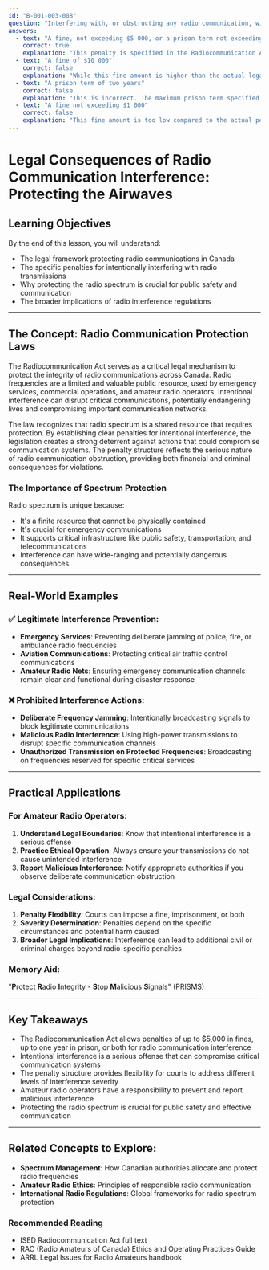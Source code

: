 ```yaml
---
id: "B-001-003-008"
question: "Interfering with, or obstructing any radio communication, without lawful cause, is prohibited. The person found guilty is liable to what penalty?"
answers:
  - text: "A fine, not exceeding $5 000, or a prison term not exceeding one year, or both"
    correct: true
    explanation: "This penalty is specified in the Radiocommunication Act as a means of deterring intentional interference with radio communications. The law allows for significant flexibility in sentencing, permitting judges to impose either a monetary fine up to $5,000, imprisonment for up to one year, or a combination of both, depending on the severity of the interference and the specific circumstances of the case."
  - text: "A fine of $10 000"
    correct: false
    explanation: "While this fine amount is higher than the actual legal penalty, it does not accurately reflect the specific provisions of the Radiocommunication Act. The law allows for a maximum fine of $5,000, not $10,000, and also provides for potential imprisonment."
  - text: "A prison term of two years"
    correct: false
    explanation: "This is incorrect. The maximum prison term specified in the Radiocommunication Act for interfering with radio communications is one year, not two years. The law provides flexibility in sentencing but does not extend to a two-year imprisonment term for this specific offense."
  - text: "A fine not exceeding $1 000"
    correct: false
    explanation: "This fine amount is too low compared to the actual penalty specified in the Radiocommunication Act. The maximum fine for interfering with radio communications is $5,000, not $1,000, and the law also allows for potential imprisonment."
---
```


# Legal Consequences of Radio Communication Interference: Protecting the Airwaves

## Learning Objectives
By the end of this lesson, you will understand:
- The legal framework protecting radio communications in Canada
- The specific penalties for intentionally interfering with radio transmissions
- Why protecting the radio spectrum is crucial for public safety and communication
- The broader implications of radio interference regulations

---

## The Concept: Radio Communication Protection Laws

The Radiocommunication Act serves as a critical legal mechanism to protect the integrity of radio communications across Canada. Radio frequencies are a limited and valuable public resource, used by emergency services, commercial operations, and amateur radio operators. Intentional interference can disrupt critical communications, potentially endangering lives and compromising important communication networks.

The law recognizes that radio spectrum is a shared resource that requires protection. By establishing clear penalties for intentional interference, the legislation creates a strong deterrent against actions that could compromise communication systems. The penalty structure reflects the serious nature of radio communication obstruction, providing both financial and criminal consequences for violations.

### The Importance of Spectrum Protection

Radio spectrum is unique because:
- It's a finite resource that cannot be physically contained
- It's crucial for emergency communications
- It supports critical infrastructure like public safety, transportation, and telecommunications
- Interference can have wide-ranging and potentially dangerous consequences

---

## Real-World Examples

### ✅ Legitimate Interference Prevention:
- **Emergency Services**: Preventing deliberate jamming of police, fire, or ambulance radio frequencies
- **Aviation Communications**: Protecting critical air traffic control communications
- **Amateur Radio Nets**: Ensuring emergency communication channels remain clear and functional during disaster response

### ❌ Prohibited Interference Actions:
- **Deliberate Frequency Jamming**: Intentionally broadcasting signals to block legitimate communications
- **Malicious Radio Interference**: Using high-power transmissions to disrupt specific communication channels
- **Unauthorized Transmission on Protected Frequencies**: Broadcasting on frequencies reserved for specific critical services

---

## Practical Applications

### For Amateur Radio Operators:
1. **Understand Legal Boundaries**: Know that intentional interference is a serious offense
2. **Practice Ethical Operation**: Always ensure your transmissions do not cause unintended interference
3. **Report Malicious Interference**: Notify appropriate authorities if you observe deliberate communication obstruction

### Legal Considerations:
1. **Penalty Flexibility**: Courts can impose a fine, imprisonment, or both
2. **Severity Determination**: Penalties depend on the specific circumstances and potential harm caused
3. **Broader Legal Implications**: Interference can lead to additional civil or criminal charges beyond radio-specific penalties

### Memory Aid:
"**P**rotect **R**adio **I**ntegrity - **S**top **M**alicious **S**ignals" (PRISMS)

---

## Key Takeaways

- The Radiocommunication Act allows penalties of up to $5,000 in fines, up to one year in prison, or both for radio communication interference
- Intentional interference is a serious offense that can compromise critical communication systems
- The penalty structure provides flexibility for courts to address different levels of interference severity
- Amateur radio operators have a responsibility to prevent and report malicious interference
- Protecting the radio spectrum is crucial for public safety and effective communication

---

## Related Concepts to Explore:
- **Spectrum Management**: How Canadian authorities allocate and protect radio frequencies
- **Amateur Radio Ethics**: Principles of responsible radio communication
- **International Radio Regulations**: Global frameworks for radio spectrum protection

### Recommended Reading
- ISED Radiocommunication Act full text
- RAC (Radio Amateurs of Canada) Ethics and Operating Practices Guide
- ARRL Legal Issues for Radio Amateurs handbook